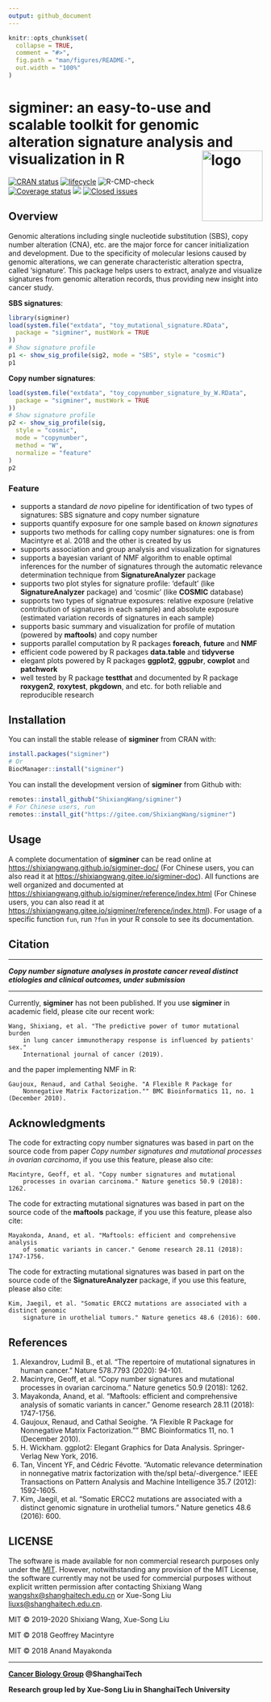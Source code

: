```yaml
---
output: github_document
---
```


<!-- README.md is generated from README.Rmd. Please edit that file -->

```r
knitr::opts_chunk$set(
  collapse = TRUE,
  comment = "#>",
  fig.path = "man/figures/README-",
  out.width = "100%"
)
```


# sigminer: an easy-to-use and scalable toolkit for genomic alteration signature analysis and visualization in R <img src="man/figures/logo.png" align="right"  height="140" width="120" alt="logo"/>

[![CRAN status](https://www.r-pkg.org/badges/version/sigminer)](https://cran.r-project.org/package=sigminer)
[![lifecycle](https://img.shields.io/badge/lifecycle-stable-blue.svg)](https://www.tidyverse.org/lifecycle/#stable)
![R-CMD-check](https://github.com/ShixiangWang/sigminer/workflows/R-CMD-check/badge.svg)
[![Coverage status](https://codecov.io/gh/ShixiangWang/sigminer/branch/master/graph/badge.svg)](https://codecov.io/github/ShixiangWang/sigminer?branch=master) 
[![](http://cranlogs.r-pkg.org/badges/grand-total/sigminer?color=orange)](https://cran.r-project.org/package=sigminer)
[![Closed issues](https://img.shields.io/github/issues-closed/ShixiangWang/sigminer.svg)](https://github.com/ShixiangWang/sigminer/issues?q=is%3Aissue+is%3Aclosed)


## Overview

Genomic alterations including single nucleotide substitution (SBS),
copy number alteration (CNA), etc. are the major force for cancer
initialization and development. Due to the specificity of molecular
lesions caused by genomic alterations, we can generate characteristic
alteration spectra, called 'signature'. This package helps users to
extract, analyze and visualize signatures from genomic alteration records,
thus providing new insight into cancer study.

**SBS signatures**:

```r
library(sigminer)
load(system.file("extdata", "toy_mutational_signature.RData",
  package = "sigminer", mustWork = TRUE
))
# Show signature profile
p1 <- show_sig_profile(sig2, mode = "SBS", style = "cosmic")
p1

```

**Copy number signatures**:

```r
load(system.file("extdata", "toy_copynumber_signature_by_W.RData",
  package = "sigminer", mustWork = TRUE
))
# Show signature profile
p2 <- show_sig_profile(sig,
  style = "cosmic",
  mode = "copynumber",
  method = "W",
  normalize = "feature"
)
p2
```


### Feature

- supports a standard *de novo* pipeline for identification of two types of signatures: SBS signature and copy number signature
- supports quantify exposure for one sample based on *known signatures*
- supports two methods for calling copy number signatures: one is from Macintyre et al. 2018 and the other is created by us
- supports association and group analysis and visualization for signatures
- supports a bayesian variant of NMF algorithm to enable optimal inferences for the number of signatures through the automatic relevance determination technique from **SignatureAnalyzer** package
- supports two plot styles for signature profile: 'default' (like **SignatureAnalyzer** package) and 'cosmic' (like **COSMIC** database)
- supports two types of signatrue exposures: relative exposure (relative contribution of signatures in each sample) and absolute exposure (estimated variation records of signatures in each sample)
- supports basic summary and visualization for profile of mutation (powered by **maftools**) and copy number
- supports parallel computation by R packages **foreach**, **future** and **NMF**
- efficient code powered by R packages **data.table** and **tidyverse**
- elegant plots powered by R packages **ggplot2**, **ggpubr**, **cowplot** and **patchwork**
- well tested by R package **testthat** and documented by R package **roxygen2**, **roxytest**, **pkgdown**, and etc.
for both reliable and reproducible research

## Installation

You can install the stable release of **sigminer** from CRAN with:

```r
install.packages("sigminer")
# Or
BiocManager::install("sigminer")
```

You can install the development version of **sigminer** from Github with:

```r
remotes::install_github("ShixiangWang/sigminer")
# For Chinese users, run 
remotes::install_git("https://gitee.com/ShixiangWang/sigminer")
```

## Usage

A complete documentation of **sigminer** can be read online at <https://shixiangwang.github.io/sigminer-doc/> (For Chinese users, you can also read it at <https://shixiangwang.gitee.io/sigminer-doc>).
All functions are well organized and documented at <https://shixiangwang.github.io/sigminer/reference/index.html> (For Chinese users, you can also read it at <https://shixiangwang.gitee.io/sigminer/reference/index.html>).
For usage of a specific function `fun`, run `?fun` in your R console to see its documentation.


## Citation

***

***Copy number signature analyses in prostate cancer reveal distinct etiologies and clinical outcomes, under submission***

***

Currently, **sigminer** has not been published. If you use **sigminer** in academic field, please cite our recent work:

```
Wang, Shixiang, et al. "The predictive power of tumor mutational burden 
    in lung cancer immunotherapy response is influenced by patients' sex."
    International journal of cancer (2019).
```

and the paper implementing NMF in R:

```
Gaujoux, Renaud, and Cathal Seoighe. "A Flexible R Package for 
    Nonnegative Matrix Factorization."" BMC Bioinformatics 11, no. 1 (December 2010).
```

## Acknowledgments

The code for extracting copy number signatures was based in part on the source code 
from paper *Copy number signatures and mutational processes in ovarian carcinoma*, 
if you use this feature, please also cite:

```
Macintyre, Geoff, et al. "Copy number signatures and mutational
    processes in ovarian carcinoma." Nature genetics 50.9 (2018): 1262.
```

The code for extracting mutational signatures was based in part on the source 
code of the **maftools** package, if you use this feature, please also cite:

```
Mayakonda, Anand, et al. "Maftools: efficient and comprehensive analysis
    of somatic variants in cancer." Genome research 28.11 (2018): 1747-1756.
```

The code for extracting mutational signatures was based in part on the source 
code of the **SignatureAnalyzer** package, if you use this feature, please also cite:

```
Kim, Jaegil, et al. "Somatic ERCC2 mutations are associated with a distinct genomic
    signature in urothelial tumors." Nature genetics 48.6 (2016): 600.
```

## References

1. Alexandrov, Ludmil B., et al. "The repertoire of mutational signatures in human cancer." Nature 578.7793 (2020): 94-101.
2. Macintyre, Geoff, et al. "Copy number signatures and mutational processes in ovarian carcinoma." Nature genetics 50.9 (2018): 1262.
3. Mayakonda, Anand, et al. "Maftools: efficient and comprehensive analysis of somatic variants in cancer." Genome research 28.11 (2018): 1747-1756.
4. Gaujoux, Renaud, and Cathal Seoighe. "A Flexible R Package for Nonnegative Matrix Factorization."" BMC Bioinformatics 11, no. 1 (December 2010).
5. H. Wickham. ggplot2: Elegant Graphics for Data Analysis. Springer-Verlag New York, 2016.
6. Tan, Vincent YF, and Cédric Févotte. "Automatic relevance determination in nonnegative matrix factorization with the/spl beta/-divergence." IEEE Transactions on Pattern Analysis and Machine Intelligence 35.7 (2012): 1592-1605.
7. Kim, Jaegil, et al. "Somatic ERCC2 mutations are associated with a distinct genomic signature in urothelial tumors." Nature genetics 48.6 (2016): 600.

## LICENSE

The software is made available for non commercial research purposes only under the [MIT](https://github.com/ShixiangWang/sigminer/blob/master/LICENSE.md).
However, notwithstanding any provision of the MIT License, the software currently may not be used for commercial purposes
without explicit written permission after contacting Shixiang Wang <wangshx@shanghaitech.edu.cn> or 
Xue-Song Liu <liuxs@shanghaitech.edu.cn>.

MIT &copy; 2019-2020 Shixiang Wang, Xue-Song Liu

MIT &copy; 2018 Geoffrey Macintyre

MIT &copy; 2018 Anand Mayakonda


***

**[Cancer Biology Group](https://github.com/XSLiuLab) @ShanghaiTech**

**Research group led by Xue-Song Liu in ShanghaiTech University**
